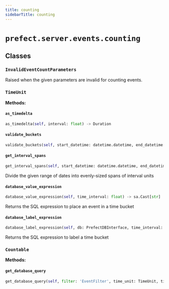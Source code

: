 ```yaml
---
title: counting
sidebarTitle: counting
---
```


# `prefect.server.events.counting`

## Classes

### `InvalidEventCountParameters`


Raised when the given parameters are invalid for counting events.


### `TimeUnit`

**Methods:**

#### `as_timedelta`

```python
as_timedelta(self, interval: float) -> Duration
```

#### `validate_buckets`

```python
validate_buckets(self, start_datetime: datetime.datetime, end_datetime: datetime.datetime, interval: float) -> None
```

#### `get_interval_spans`

```python
get_interval_spans(self, start_datetime: datetime.datetime, end_datetime: datetime.datetime, interval: float) -> Generator[int | tuple[datetime.datetime, datetime.datetime], None, None]
```

Divide the given range of dates into evenly-sized spans of interval units


#### `database_value_expression`

```python
database_value_expression(self, time_interval: float) -> sa.Cast[str]
```

Returns the SQL expression to place an event in a time bucket


#### `database_label_expression`

```python
database_label_expression(self, db: PrefectDBInterface, time_interval: float) -> sa.Function[str]
```

Returns the SQL expression to label a time bucket


### `Countable`

**Methods:**

#### `get_database_query`

```python
get_database_query(self, filter: 'EventFilter', time_unit: TimeUnit, time_interval: float) -> Select[tuple[str, str, DateTime, DateTime, int]]
```

